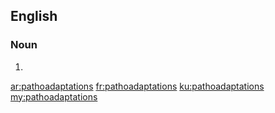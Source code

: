 ==English==

===Noun===
{{head|en|plural}}

# {{plural of|pathoadaptation|lang=en|nocat=1}}

[[ar:pathoadaptations]]
[[fr:pathoadaptations]]
[[ku:pathoadaptations]]
[[my:pathoadaptations]]